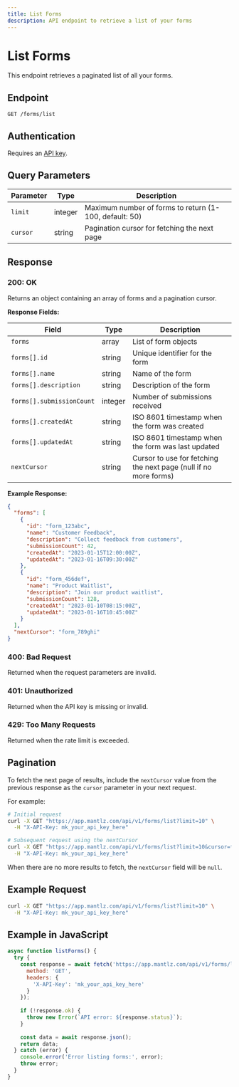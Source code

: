 ```yaml
---
title: List Forms
description: API endpoint to retrieve a list of your forms
---
```


# List Forms

This endpoint retrieves a paginated list of all your forms.

## Endpoint

```
GET /forms/list
```

## Authentication

Requires an [API key](/docs/api-reference/authentication).

## Query Parameters

| Parameter | Type | Description |
|-----------|------|-------------|
| `limit` | integer | Maximum number of forms to return (1-100, default: 50) |
| `cursor` | string | Pagination cursor for fetching the next page |

## Response

### 200: OK

Returns an object containing an array of forms and a pagination cursor.

**Response Fields:**

| Field | Type | Description |
|-------|------|-------------|
| `forms` | array | List of form objects |
| `forms[].id` | string | Unique identifier for the form |
| `forms[].name` | string | Name of the form |
| `forms[].description` | string | Description of the form |
| `forms[].submissionCount` | integer | Number of submissions received |
| `forms[].createdAt` | string | ISO 8601 timestamp when the form was created |
| `forms[].updatedAt` | string | ISO 8601 timestamp when the form was last updated |
| `nextCursor` | string | Cursor to use for fetching the next page (null if no more forms) |

**Example Response:**

```json
{
  "forms": [
    {
      "id": "form_123abc",
      "name": "Customer Feedback",
      "description": "Collect feedback from customers",
      "submissionCount": 42,
      "createdAt": "2023-01-15T12:00:00Z",
      "updatedAt": "2023-01-16T09:30:00Z"
    },
    {
      "id": "form_456def",
      "name": "Product Waitlist",
      "description": "Join our product waitlist",
      "submissionCount": 128,
      "createdAt": "2023-01-10T08:15:00Z",
      "updatedAt": "2023-01-16T10:45:00Z"
    }
  ],
  "nextCursor": "form_789ghi"
}
```

### 400: Bad Request

Returned when the request parameters are invalid.

### 401: Unauthorized

Returned when the API key is missing or invalid.

### 429: Too Many Requests

Returned when the rate limit is exceeded.

## Pagination

To fetch the next page of results, include the `nextCursor` value from the previous response as the `cursor` parameter in your next request.

For example:

```bash
# Initial request
curl -X GET "https://app.mantlz.com/api/v1/forms/list?limit=10" \
  -H "X-API-Key: mk_your_api_key_here"

# Subsequent request using the nextCursor
curl -X GET "https://app.mantlz.com/api/v1/forms/list?limit=10&cursor=form_789ghi" \
  -H "X-API-Key: mk_your_api_key_here"
```

When there are no more results to fetch, the `nextCursor` field will be `null`.

## Example Request

```bash
curl -X GET "https://app.mantlz.com/api/v1/forms/list?limit=10" \
  -H "X-API-Key: mk_your_api_key_here"
```

## Example in JavaScript

```javascript
async function listForms() {
  try {
    const response = await fetch('https://app.mantlz.com/api/v1/forms/list?limit=10', {
      method: 'GET',
      headers: {
        'X-API-Key': 'mk_your_api_key_here'
      }
    });
    
    if (!response.ok) {
      throw new Error(`API error: ${response.status}`);
    }
    
    const data = await response.json();
    return data;
  } catch (error) {
    console.error('Error listing forms:', error);
    throw error;
  }
}
``` 